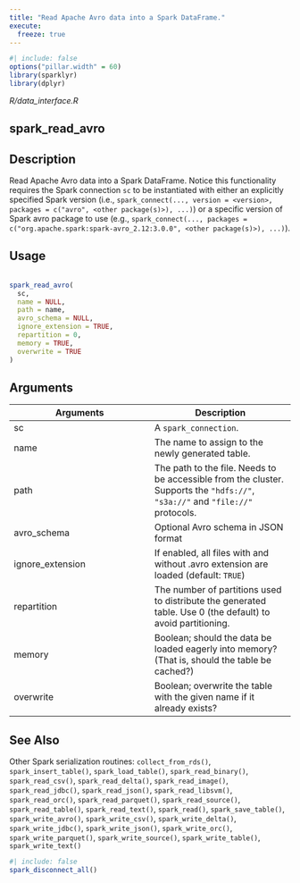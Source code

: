 ```yaml
---
title: "Read Apache Avro data into a Spark DataFrame."
execute:
  freeze: true
---
```


```r
#| include: false
options("pillar.width" = 60)
library(sparklyr) 
library(dplyr)
```

*R/data_interface.R*

## spark_read_avro

## Description
 Read Apache Avro data into a Spark DataFrame. Notice this functionality requires the Spark connection `sc` to be instantiated with either an explicitly specified Spark version (i.e., `spark_connect(..., version = <version>, packages = c("avro", <other package(s)>), ...)`) or a specific version of Spark avro package to use (e.g., `spark_connect(..., packages = c("org.apache.spark:spark-avro_2.12:3.0.0", <other package(s)>), ...)`). 


## Usage
```r
 
spark_read_avro( 
  sc, 
  name = NULL, 
  path = name, 
  avro_schema = NULL, 
  ignore_extension = TRUE, 
  repartition = 0, 
  memory = TRUE, 
  overwrite = TRUE 
) 
```

## Arguments
|Arguments|Description|
|---|---|
| sc | A `spark_connection`. |
| name | The name to assign to the newly generated table. |
| path | The path to the file. Needs to be accessible from the cluster. Supports the `"hdfs://"`, `"s3a://"` and `"file://"` protocols. |
| avro_schema | Optional Avro schema in JSON format |
| ignore_extension | If enabled, all files with and without .avro extension are loaded (default: `TRUE`) |
| repartition | The number of partitions used to distribute the generated table. Use 0 (the default) to avoid partitioning. |
| memory | Boolean; should the data be loaded eagerly into memory? (That is, should the table be cached?) |
| overwrite | Boolean; overwrite the table with the given name if it already exists? |






## See Also
 Other Spark serialization routines:  `collect_from_rds()`, `spark_insert_table()`, `spark_load_table()`, `spark_read_binary()`, `spark_read_csv()`, `spark_read_delta()`, `spark_read_image()`, `spark_read_jdbc()`, `spark_read_json()`, `spark_read_libsvm()`, `spark_read_orc()`, `spark_read_parquet()`, `spark_read_source()`, `spark_read_table()`, `spark_read_text()`, `spark_read()`, `spark_save_table()`, `spark_write_avro()`, `spark_write_csv()`, `spark_write_delta()`, `spark_write_jdbc()`, `spark_write_json()`, `spark_write_orc()`, `spark_write_parquet()`, `spark_write_source()`, `spark_write_table()`, `spark_write_text()` 


```r
#| include: false
spark_disconnect_all()
```
